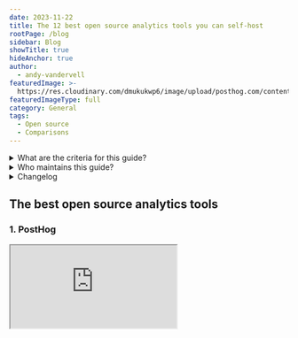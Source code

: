 ```yaml
---
date: 2023-11-22
title: The 12 best open source analytics tools you can self-host
rootPage: /blog
sidebar: Blog
showTitle: true
hideAnchor: true
author:
  - andy-vandervell
featuredImage: >-
  https://res.cloudinary.com/dmukukwp6/image/upload/posthog.com/contents/images/blog/posthog-company-culture-blog.png
featuredImageType: full
category: General
tags:
  - Open source
  - Comparisons
---
```


<details>
  <summary> What are the criteria for this guide?</summary>

This guide only includes open-source analytics tools that:

1. **Have built-in analysis views.** This includes end-to-end analytics, and dashboarding tools that connect to existing data sources, but not data pipeline platforms.

2. **Are actively maintained.** This is subjectively judged based on recently merged pull requests, commits to their repos, and the responsiveness of the maintainer to review requests.

3. **Are free to self-host.** Tools that are "open core" but don't offer a free, self-hostable deployment option are not included.

  />
</details>  

<details>
  <summary> Who maintains this guide?</summary>

This guide is maintained by [PostHog](https://posthog.com/), an open-source analytics platform. You can suggest additions to this guide by opening an issue on our [website repo](https://github.com/PostHog/posthog.com).

We maintain separate guides on [open-source feature flag tools](/blog/best-open-source-feature-flag-tools),  [open-source AB testing products](/blog/best-open-source-ab-testing-tools), and [open-source session replay tools](/blog/best-open-source-session-replay-tools).

/>
</details>

<details>
  <summary>Changelog</summary>

  - **Mar 14, 2022:** Added Umami; updates to copy and screenshots
  - **Jun 16, 2022:** Added Fathom Lite, OpenReplay
  - **Aug 24, 2022:** Removed Fathom Lite (dormant), added Apache Superset, Redash
  - **Sep 13, 2023:** Added Ackee and Open Web Analytics
  - **Nov 22, 2023:** Added inclusion criteria, removed Ackee (dormant)
  - **Feb 17, 2025:** Complete guide overhaul. Added OpenPanel and Swetrix

  />
</details>

## The best open source analytics tools

### 1. PostHog

<iframe
    src="https://www.youtube-nocookie.com/embed/2jQco8hEvTI?start=573"
    className="rounded shadow-xl" />

- **GitHub Stars:** 24.2k
- **License:** MIT
- **Category:** Product and website analytics
- [PostHog on GitHub](https://github.com/PostHog/posthog)

#### What is PostHog?

[PostHog](https://posthog.com/) is an all-in-one platform that combines product analytics with several other developer-focused tools, such as web analytics, session replay, feature flags, experiments, error tracking, and surveys.

#### What closed-source tools can it replace?

Several. The built-in product analytics is an [alternative to Mixpanel](/blog/best-mixpanel-alternatives) and [Amplitude](/blog/best-amplitude-alternatives), and it can also replace Google Analytics for website and marketing analytics. 

It also offers session replay for both web and mobile apps, so it can replace the likes of [Hotjar](/blog/best-hotjar-alternatives) and [FullStory](/blog/best-fullstory-alternatives), and feature flag and experiment features like those found in [LaunchDarkly](/blog/best-launchdarkly-alternatives).

#### What's included?

[PostHog Open Source](https://github.com/PostHog/posthog) is distributed under an MIT license for hobby deploys via a Docker Compose deployment. It includes most features, but is limited to one project per instance.

#### What are the hosting requirements?

The minimum requirements are a Hetzner VM (or equivalent) with 4 vCPU, 16GB RAM, and more than 30GB storage.

#### Is there a hosted option?

Yes. PostHog offers a managed cloud option with a [generous free tier](/pricing) of 1 million events, 5,000 recordings, and 1 million flag API requests every month, and the option of US or EU-based hosting.

### 2. Matomo
![Matomo - open source analytics tools](https://res.cloudinary.com/dmukukwp6/image/upload/v1710055416/posthog.com/contents/images/blog/open-source-analytics-tools/matomo-screenshot.png)

- **GitHub Stars:** 20.2k
- **License:** AGPLv3
- **Category:** Website analytics
- [Matomo on GitHub](https://github.com/matomo-org/matomo)

#### What is Matomo?

[Matomo](/blog/posthog-vs-matomo) is an open-source platform for website analytics. It's one of the most popular open-source [alternatives to Google Analytics 4](/blog/ga4-alternatives) for website owners and marketing teams.

#### What closed-source tools can it replace?

It's primarily pitched as a replacement for Google Analytics – Matomo even offers a data import tool for Google Analytics, so you can bring your data with you.

#### What's included?

Matomo on-premise includes all the core website analytics features, such as user and event tracking, ecommerce tracking, customizable dashboards, user segmentation, scheduled email reports, and alerts. Features like A/B testing and session replay are available as paid add-ons only.

#### What are the hosting requirements?

The minimum requirements for 100,000 pageviews per month are: one server 2 CPU, 2 GB RAM, 50GB SSD disk. [Matomo recommends](https://matomo.org/faq/on-premise/matomo-requirements/) separate app and database servers for anything over 1 million page views per month.

#### Is there a hosted option?

Yes. Matomo's cloud offereing includes all features and charges by "hits per month". The hosted version unlocks some features, like A/B testing and heatmaps, that are paid add-ons for the on-premise release.

**Related:** [In-depth PostHog vs Matomo comparison](/blog/posthog-vs-matomo)

### 3. Metabase
![Metabase - open source analytics tools](https://res.cloudinary.com/dmukukwp6/image/upload/v1710055416/posthog.com/contents/images/blog/open-source-analytics-tools/metabase-screenshot.png)

- **GitHub Stars:** 40.7k
- **License:** AGPLv3
- **Category:** Dashboarding and business intelligence
- [Metabase on Github](https://github.com/metabase/metabase)

#### What is Metabase?

[Metabase](https://www.metabase.com/) is one of the most popular open-source business intelligence (BI) tools, offering teams a way to visualize complex data and run analysis with no coding required. Instead, Metabase'ss visual query builder enables you to create shareable dashboards in just a few minutes with a drag-and-drop interface — though a native SQL editor is available for advanced users.

#### What closed-source tools can it replace?

Metabase is a direct alternative to business intelligence tools Google's Looker / Look Studio, Tableau, and Microsoft's Power BI. There are official connectors for all the most popular databases (Redshift, BigQuery, Snowflake, etc), and several community and partner-managed connectors for the likes of ClickHouse and DuckDB.

#### What's included?

The open source version includes the same core query and visualization features as paid versions, but without advanced permission and security features tailored to large companies.

#### What are the hosting requirements?

[Metabase recommends](https://www.metabase.com/learn/metabase-basics/administration/administration-and-operation/metabase-in-production#:~:text=Metabase%20needs%20at%20least%201,and%201%20GB%20of%20RAM.) two servers: one for the application and one for the database. It needs at least 1 core and 1GB of RAM with additional resources required depending on the number of concurrent users.

#### Is there a hosted option?

Yes. The Starter plan includes cloud deployment for $85 per month for five users, with each additional user adding $5 per month.

### 4. Plausible Analytics
![Plausible Analytics - open source analytics tools](https://res.cloudinary.com/dmukukwp6/image/upload/v1710055416/posthog.com/contents/images/blog/open-source-analytics-tools/plausible-screenshot.png)

- **GitHub Stars:** 21.4k
- **License:** AGPLv3
- **Category:** Lightweight website analytics
- [Plausible on Github](https://github.com/plausible/analytics/)

#### What is Plausible?

[Plausible Analytics](/blog/posthog-vs-plausible) is a lightweight web analytics tool focused on providing [GDPR-compliant website analytics](/blog/best-gdpr-compliant-analytics-tools) that doesn't infringe on user privacy. This means Plausible doesn't rely on cookies and is compliant with regulations like GDPR out of the box. 

#### What closed-source tools can it replace?

It's a popular alternative to Google Analytics for people who want something fast and easy to use. Unlike Google Analyitcs, Plausible's lightweight tracking script has minimal impact on website performance. 

#### What's included?

The [community edition](https://plausible.io/self-hosted-web-analytics) offers the same features as paid offerings, including tracking all common website metrics, goal and conversion tracking, basic funnels, and reports in Slack or via email. The only limitation is it's only updated twice a year, whereas the cloud version gets continuous updates.

#### What are the hosting requirements?

Plausible recommends at least 2GB of RAM and it requires a CPU that supports SSE 4.2 or NEON instruction set or higher.

#### Is there a hosted option?

Yes. There's no free tier, but it's cheap even at high volumes. Pricing starts at €9 per month for 10,000 monthly pageviews.

### 5. OpenPanel


#### What is OpenPanel


#### What closed-source tools can it replace?


#### What's included?


#### What are the hosting requirements?


#### Is there a hosted option?


### 6. Umami

![umami analytics](https://res.cloudinary.com/dmukukwp6/image/upload/v1710055416/posthog.com/contents/images/blog/open-source-analytics-tools/umami.png)

- **GitHub Stars:** 23k
- **License:** MIT
- **Category:** Website analytics
- [Umami on GitHub](https://github.com/umami-software/umami)

#### What is Umami?

[Umami](https://umami.is/) is another popular privacy-first website analytics tool. Like Plausible, it tracks basic website analytics, doesn't collect any personal information, and is extremely fast.

#### What closed-source tools can it replace?

Google Analytics mainly, but also any other tool focused mainly on website analytics, including closed-source alternatives like Fathom.

#### What's included?

There's no difference between the open source and paid products. Umami tracks all common website metrics, supports custom events, and offers basic funnel, user path, and retention analysis as well.

#### What are the hosting requirements?

Umami requires a server with Node.js version 18.18 or newer and SQL database – MySQL (minimum v8.0) and PostgreSQL (minimum v12.14) are supported. Both single server and separate (app and database) server deployments are supported.

#### Is there a hosted option?

Yes and, unlike Plausible, there's a free tier. You can track up to 100k events per month on Umami Cloud for free. The Pro tier starts at just $20 per month for 1 million events per month.

### 7. OpenReplay

![openreplay - open source analytics tools](https://res.cloudinary.com/dmukukwp6/image/upload/v1710055416/posthog.com/contents/images/blog/open-source-analytics-tools/openreplay.png)

- **GitHub Stars:** 9.8kk
- **License:** AGPLv3
- **Category:** Session replay and funnel analysis
- [OpenReplay on GitHub](https://github.com/openreplay/openreplay)

#### What is OpenReplay?

[OpenReplay](https://openreplay.com/) is a session replay suite built for developers to find and eliminate problems. It also includes some basic analytics features, such as funnels and path analysis.

#### What closed-source tools can it replace?

OpenReplay is an alternative to LogRocket and other similar dev-focused session replay tools, like PostHog. It can also replace the likes of Hotjar, and includes a co-browsing feature that's similar to Hotjar's.

#### What's included?

The free community edition includes all OpenReplay's core features for session replay, app monitoring, and analytics with no limits on users or projects. Paying customers gains a handful of advanced features, such as support for data export, extra security features, and dedicated support.

#### What are the hosting requirements?

OpenReplay [typically recommends](https://docs.openreplay.com/en/deployment/) a minimum of 2 vCPUs, 8 GB of RAM, 50 GB of storage, though this varies depending on the hosting provider.

#### Is there a hosted option?

Yes. There's a free tier that's limited to 1,000 session per month, or you can pay-as-you-go for $5.95 per 1,000 sessions each month.

### 9. Apache Superset
![superset - open source analytics tools](https://res.cloudinary.com/dmukukwp6/image/upload/v1710055416/posthog.com/contents/images/blog/open-source-analytics-tools/superset.png)

- **GitHub Stars:** 64.4k
- **License:** Apache-2.0
- **Category:** Dashboarding and business intelligence
- [Superset on GitHub](https://github.com/apache/superset)

#### What is Apache Superset?

Superset is the third of the big open-source business intelligence tools alongside Metabase and Redash. It's also considered the most complex and least accessible for non-technical users, though its range of visualizations and charting options is unmatched. Superset is ideal for enterprises with experienced in-house data teams.

#### What closed-source tools can it replace?

Looker, Tableau and Power BI.

#### What's included?

There's no paid version, so all features are included in the open source release, which includes 40+ pre-installed visualizations and vast options for data scientists to customize them to their needs.

#### What are the hosting requirements?

While there is a Docker Compose deployment, it's not recommended for production use cases, which require deploying Superset on Kubernetes. Superset's FAQ indicates 8GB RAM and 2vCPUs is "adequate to run a moderately-sized instance".

#### Is there a hosted option?

Not directly, though third-parties to offer managed instances.

### 8. Redash
![Redash - open source analytics tools](https://res.cloudinary.com/dmukukwp6/image/upload/v1710055416/posthog.com/contents/images/blog/open-source-analytics-tools/redash.png)

- **GitHub Stars:** 26.9k
- **License:** BSD-2-Clause
- **Category:** Dashboarding and business intelligence
- [Redash on GitHub](https://github.com/getredash/redash)

#### What is Redash?

Like Metabase, Redash is a business intelligence tool for connecting to and visualizing data from a number of different sources. Unlike Metabase, you need to be fluent in SQL to get the most from it.

#### What closed-source tools can it replace?

Tools like Power BI, Looker, and Tableau.

#### What's included?

There is no paid version of Redash, so the open source release includes everything. There are more than 35 supported data sources and integrations, and a wide range of visualization options, including all common chart types, cohort tables, funnels, pivot tables, and more.

#### What are the hosting requirements?

Redash [documentation](https://redash.io/help/open-source/setup/) suggests a minimum of 4GB of RAM and "reasonable amount of CPU allocation".

#### Is there a hosted option?

No. Redash is entirely community supported with no hosted option available.

### 10. Swetrix


#### What is OpenPanel


#### What closed-source tools can it replace?


#### What's included?


#### What are the hosting requirements?


#### Is there a hosted option?

<NewsletterForm />
